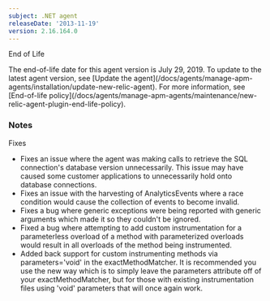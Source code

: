 ```yaml
---
subject: .NET agent
releaseDate: '2013-11-19'
version: 2.16.164.0
---
```


End of Life

<Callout variant="important">
  The end-of-life date for this agent version is July 29, 2019. To update to the latest agent version, see [Update the agent](/docs/agents/manage-apm-agents/installation/update-new-relic-agent). For more information, see [End-of-life policy](/docs/agents/manage-apm-agents/maintenance/new-relic-agent-plugin-end-life-policy).
</Callout>

### Notes

Fixes

* Fixes an issue where the agent was making calls to retrieve the SQL connection's database version unnecessarily. This issue may have caused some customer applications to unnecessarily hold onto database connections.
* Fixes an issue with the harvesting of AnalyticsEvents where a race condition would cause the collection of events to become invalid.
* Fixes a bug where generic exceptions were being reported with generic arguments which made it so they couldn't be ignored.
* Fixed a bug where attempting to add custom instrumentation for a parameterless overload of a method with parameterized overloads would result in all overloads of the method being instrumented.
* Added back support for custom instrumenting methods via parameters='void' in the exactMethodMatcher. It is recommended you use the new way which is to simply leave the parameters attribute off of your exactMethodMatcher, but for those with existing instrumentation files using 'void' parameters that will once again work.
